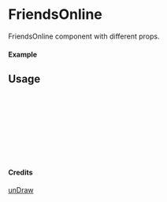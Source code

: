 
<Meta of={FriendsOnline} title="unDraw/FriendsOnline" />

# FriendsOnline

FriendsOnline component with different props.

#### Example

<Canvas of={FriendsOnline.Primary} />

## Usage

```ts
import { FriendsOnline } from "yadl-ui";

const Example = () => {
  return (
      <FriendsOnline />
  );
};

export default Example;
```

#### Credits
[unDraw](https://undraw.co/illustrations)
